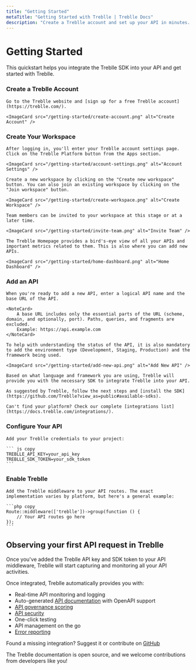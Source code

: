 ```yaml
---
title: "Getting Started"
metaTitle: "Getting Started with Treblle | Treblle Docs"
description: "Create a Treblle account and set up your API in minutes. Gain real-time insights, auto-generated docs, security scoring, and more. Start improving your APIs today!"
---
```



# Getting Started

This quickstart helps you integrate the Treblle SDK into your API and get started with Treblle.

<Steps>

### Create a Treblle Account

    Go to the Treblle website and [sign up for a free Treblle account](https://treblle.com/).

    <ImageCard src="/getting-started/create-account.png" alt="Create Account" />


### Create Your Workspace

    After logging in, you'll enter your Treblle account settings page. Click on the Treblle Platform button from the Apps section.

    <ImageCard src="/getting-started/account-settings.png" alt="Account Settings" />

    Create a new workspace by clicking on the "Create new workspace" button. You can also join an existing workspace by clicking on the "Join workspace" button.

    <ImageCard src="/getting-started/create-workspace.png" alt="Create Workspace" />

    Team members can be invited to your workspace at this stage or at a later time.

    <ImageCard src="/getting-started/invite-team.png" alt="Invite Team" />

    The Treblle Homepage provides a bird's-eye view of all your APIs and important metrics related to them. This is also where you can add new APIs.

    <ImageCard src="/getting-started/home-dashboard.png" alt="Home Dashboard" />

### Add an API

    When you're ready to add a new API, enter a logical API name and the base URL of the API.

    <NoteCard>
        A base URL includes only the essential parts of the URL (scheme, domain, and optionally, port). Paths, queries, and fragments are excluded.
        Example: https://api.example.com
    </NoteCard>

    To help with understanding the status of the API, it is also mandatory to add the environment type (Development, Staging, Production) and the framework being used.

    <ImageCard src="/getting-started/add-new-api.png" alt="Add New API" />

    Based on what language and framework you are using, Treblle will provide you with the necessary SDK to integrate Treblle into your API.

    As suggested by Treblle, follow the next steps and [install the SDK](https://github.com/Treblle?view_as=public#available-sdks).

    Can't find your platform? Check our complete [integrations list](https://docs.treblle.com/integrations/).


### Configure Your API

    Add your Treblle credentials to your project:

    ``` js copy
    TREBLLE_API_KEY=your_api_key
    TREBLLE_SDK_TOKEN=your_sdk_token
    ```

### Enable Treblle

    Add the Treblle middleware to your API routes. The exact implementation varies by platform, but here's a general example:

    ```php copy
    Route::middleware(['treblle'])->group(function () {
        // Your API routes go here
    });
    ```

</Steps>

## Observing your first API request in Treblle

Once you've added the Treblle API key and SDK token to your API middleware, Treblle will start capturing and monitoring all your API activities.

<ImageCard src="/getting-started/first-request.png" alt="First Request" />

Once integrated, Treblle automatically provides you with:

- Real-time API monitoring and logging
- Auto-generated [API documentation](/treblle/api-documentation/) with OpenAPI support
- [API governance scoring](/treblle/api-governance/)
- [API security](/treblle/api-security/)
- One-click testing
- API management on the go
- [Error reporting](/treblle/problems/)

Found a missing integration? Suggest it or contribute on [GitHub](https://github.com/Treblle)



The Treblle documentation is open source, and we welcome contributions from developers like you!

<PaginationCards />

